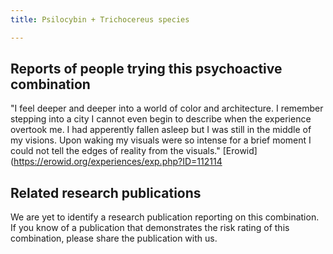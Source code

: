 ---
title: Psilocybin + Trichocereus species

---

## Reports of people trying this psychoactive combination

"I feel deeper and deeper into a world of color and architecture. I remember stepping into a city I cannot even begin to describe when the experience overtook me. I had apperently fallen asleep but I was still in the middle of my visions. Upon waking my visuals were so intense for a brief moment I could not tell the edges of reality from the visuals." [Erowid](https://erowid.org/experiences/exp.php?ID=112114

## Related research publications

We are yet to identify a research publication reporting on this combination. If you know of a publication that demonstrates the risk rating of this combination, please share the publication with us.




